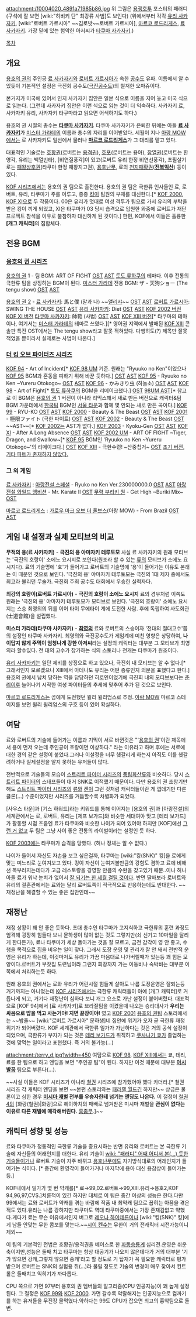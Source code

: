 attachment:/f0004020_4891a71985b86.jpg ﻿
위 그림은 [[용쟁호투]] 포스터의 패러디(구석에 잘 보면 [wiki:"히비키 단" 최강류 사범]도 보인다)
(위에서부터 각각 [[유리 사카자키]], [wiki:"로버트 가르시아" ~~김로밧~~로버트 가르시아], [[마르코 로드리게스]], [[료 사카자키]]. 가장 밑에 있는 험악한 아저씨가 [[타쿠마 사카자키]].)

[[목차]]
== 개요 ==
[[용호의 권]]의 주인공 [[료 사카자키]]와 [[로버트 가르시아]]가 속한 [[공수도]] 유파. 이름에서 알 수 있듯이 기본적인 설정은 극진회 공수도([[극진공수도]])의 철저한 오마쥬이다.

본거지가 미국에 있어서 인지 사카자키 집안은 일본 식으로 이름을 지어 놓고 미국 식으로 읽는다. (그런데 사카자키 집안은 이런 식으로 읽는 것이 더 익숙하다. 사카자키 료, 사카자키 유리, 사카자키 타쿠마라고 읽으면 어색하기도 하다.)

용호의 권 시절의 총수는 '''[[타쿠마 사카자키]]'''. 타쿠마 사카자키가 은퇴한 뒤에는 아들 '''[[료 사카자키]]'''가 [[미스터 가라데]]의 이름과 총수의 자리를 이어받았다. 세월이 지나 [[아랑 MOW]]에서는 료 사카자키도 일선에서 물러나 '''[[마르코 로드리게스]]'''가 그 대리를 맡고 있다.

대표적인 기술로는 [[호황권]](로버트는 [[용격권]]), [[호포]](로버트는 용아), [[잠열권]](로버트는 환영각, 유리는 백열빈타), [비연질풍각]이 있고(로버트 유리 한정 비연선풍각), 초필살기로는 [[패왕상후권]](타쿠마 한정 패왕지고권), [[용호난무]], 료의 [[천지패황권]]('''[[전북익산]]''') 등이 있다.

[[KOF 시리즈]]에서는 용호의 권 팀으로 출전한다. 용호의 권 팀은 극한류 인사들인 료, 로버트, 유리, 타쿠마가 주를 이루고, 종종 [[킹(SNK)|킹]]이 팀원의 부재를 대신한다.[* [[KOF 2000]], [[KOF XI]]으로 두 작품이다. 00은 유리가 멋대로 여성 격투가 팀으로 가서 유리의 부탁을 받은 킹이 끼게 되었고, XI은 타쿠마가 03 당시 습격으로 입원한 와중에 로버트가 재단 프로젝트 참석을 이유로 불참하자 대신하게 된 것이다.] 한편, KOF에서 이들은 훌륭한 '''[개그 캐릭터]'''의 집합체다.

== 전용 BGM == 
=== [[용호의 권 시리즈]] ===
[[용호의 권]] 1 - 
팀 BGM: ART OF FIGHT [http://www.youtube.com/watch?v=d086Bs0m_4c&list=UUOS723I1DBjPG25u6XFM71g OST] [http://www.youtube.com/watch?v=anLkxXwO_sQ&list=PLD8AC970A914B87AE&index=3 AST] [[토도 류하쿠]]의 테마다. 이후 전통의 극한류 팀을 상징하는 BGM이 된다.
[[미스터 가라데]] 전용 BGM: ザ・天狗ショー (The tengu show) [http://www.youtube.com/watch?v=C81xJdmlW28 OST] [http://www.youtube.com/watch?v=Uy89Wy4RPq0 AST]

[[용호의 권 2]] - 
[[료 사카자키]]:  馬と僕 (말과 나) ~~[[앨리샤]]~~ [http://www.youtube.com/watch?v=MGfZH1DAU8o OST] [http://www.youtube.com/watch?v=48R7JjdlScA AST]
[[로버트 가르시아]]: SWING THE HOUSE [http://www.youtube.com/watch?v=c9jvzKVl5sk OST] [http://www.youtube.com/watch?v=Y6kvaeEeITE AST]
[[유리 사카자키]]: Diet [http://www.youtube.com/watch?v=kK0i7OFMQkM OST] [http://www.youtube.com/watch?v=r-4fo3Ag7gI AST] [http://www.youtube.com/watch?v=85hOcdyBt60 KOF 2002 버전] [http://www.youtube.com/watch?v=4iN7eAmdfzU KOF XI 버전]
[[타쿠마 사카자키]]: 師範 (사범) [http://www.youtube.com/watch?v=KzpcrUW12nc OST] [http://www.youtube.com/watch?v=QGYsgEDdR-E AST] [http://www.youtube.com/watch?v=mIfnZA5ROIs KOF XIII 버전][* 타쿠마의 테마이나, 여기서는 [[미스터 가라데]]의 테마로 쓰였다.][* 영어권 지역에서 발매된 [[KOF XIII]] 콘솔판 특전 OST에서는 The tengu show라고 잘못 적혀있다. 다행히도(?) 제목만 잘못 적었을 뿐이라서 실제로는 사범이 나온다.]

=== [[더 킹 오브 파이터즈 시리즈]] ===
[[KOF 94]] - Art of Incident[* [[KOF 98 UM]] 기준. 원래는 "Ryuuko no Ken"이었으나 [[KOF 95]] BGM과 혼동을 피하기 위해 바꾼 듯하다.] [http://www.youtube.com/watch?v=k12UcpCyJTA OST] [http://www.youtube.com/watch?v=FyUESvLzm8k AST]
[[KOF 95]] - Ryuuko no Ken ~Yureru Otokogo~ [http://www.youtube.com/watch?v=9q-of0kId2w OST] [http://www.youtube.com/watch?v=Fqzdvfm3YWw AST]
[[KOF 96]] - かみきり虫 (하늘소) [http://www.youtube.com/watch?v=riaa6W46pCg OST] [http://www.youtube.com/watch?v=Wg3vZIcE_uY AST]
[[KOF 98]] - Art of Fight[* [[토도 류하쿠]]의 BGM을 리메이크했다.] [http://www.youtube.com/watch?v=h5Z5OfG-Eio OST] [http://www.youtube.com/watch?v=DQYmPBrbheM 98UM AST][* 참고로 이 BGM은 [[용호의 권]] 1 버전이 아니라 리믹스해서 새로 만든 버전으로 캐릭터&팀 BGM 가운데에서 [[한국팀]] BGM인 [http://youtu.be/-4xNdv9WBo8 서울 타운]과 함께 몇 안되는 새로 만든 곡이다.]
[[KOF 99]] - RYU-KO [http://www.youtube.com/watch?v=9HhE3xOTKGM OST] [http://www.youtube.com/watch?v=Ygl2U-hnrbQ AST]
[[KOF 2000]] - Beauty & The Beast [http://www.youtube.com/watch?v=fDRFHVSQBpg OST] [http://www.youtube.com/watch?v=xl_KiItwuhs AST]
[[KOF 2001]] - 極限ファイト (극한 파이트) [http://www.youtube.com/watch?v=kWy8S7ADmOo OST] [http://www.youtube.com/watch?v=46uVnQVGL2A AST]
[[KOF 2002]] - Beauty & The Beast [http://www.youtube.com/watch?v=yQxLb91TfBc OST] ~~AST~~[* [[KOF 2002]]는 AST가 없다.]
[[KOF 2003]] - Kyoku-Gen [http://www.youtube.com/watch?v=SAyLIc4K13w OST] [http://www.youtube.com/watch?v=HwFwAFKPOB4 AST]
[[KOF XI]] - After A Long Absence [http://www.youtube.com/watch?v=h11gqUr-3T0 OST] [http://www.youtube.com/watch?v=mH3bMalrue4 AST]
[[KOF 2002 UM]] - ART OF FIGHT ~Tiger, Dragon, and Swallow~[* [[KOF 95]] BGM인 'Ryuuko no Ken ~Yureru Otokogo~'의 리메이크다.] [http://www.youtube.com/watch?v=l6q4FLO8UDc OST]
[[KOF XIII]] - 극한수련! ~산중칩거~ [http://www.youtube.com/watch?v=lf3qyT45BC4 OST] [http://www.youtube.com/watch?v=W8c1IJxaG6I 초기 버전, 기타 파트가 존재하지 않았다.]

=== 그 외 게임 ===
[[료 사카자키]] : 
[[아랑전설 스페셜]] - Ryuko no Ken Ver.230000000.0 [http://www.youtube.com/watch?v=Mhu8GNd3JHI OST] [http://www.youtube.com/watch?v=dFRvOr-HZ8s AST]
[[아랑전설 와일드 앰비션]] - Mr. Karate Ⅱ [http://www.youtube.com/watch?v=Gf6WSnl-ERE OST]
[[무력 부리키 원]] - Get High ~Buriki Mix~ [http://www.youtube.com/watch?v=hSV8HnZrcsA OST]

[[마르코 로드리게스]] : 
[[가로우 마크 오브 더 울브스]](아랑 MOW) - From Brazil [http://www.youtube.com/watch?v=nKJaGP_Z9go OST] [http://www.youtube.com/watch?v=bfdScQwdwmM AST]

== 게임 내 설정과 실제 모티브의 비교 ==

'''무적의 용(료 사카자키)''' - '''극진의 용 야마자키 테루토모'''
사실 료 사카자키의 원래 모티브는 '극진의 호랑이' 소에노 요시지로 보인다(원조라 할 수 있는 [[류]]의 모티브가 소에노 요시지다). 료의 기술명에 '호'가 들어가고 로버트의 기술명에 '용'이 들어가는 이유도 본래는 이 때문인 것으로 보인다. '극진의 용' 야마자키 테루토모는 극진의 1대 제자 중에서도 최고라 불리던 무술가. 극진회 주최 공수도 대회에서 우승한 실력자다.

'''최강의 호랑이(로버트 가르시아)''' - '''극진의 호랑이 소에노 요시지'''
료의 경우처럼 이쪽도 원래는 '극진의 용' 야마자키 테루토모가 모티브로 보인다. '극진의 호랑이' 소에노 요시지는 스승 최영의의 뒤를 이어 타이 무에타이 계에 도전한 사람. 후에 독립하여 사도회관(士道會館)을 설립했다.

'''미스터 가라데(타쿠마 사카자키)''' - '''[[최영의]]'''
료와 로버트의 스승이자 '전대의 절대고수'쯤의 설정인 타쿠마 사카자키. 최영의와 극진공수도가 게임계에 미친 영향은 상당하여, '''나이답지 않게 주먹이 엄청나게 강한 아저씨'''라는 설정의 캐릭터는 대부분 그 모티브가 최영의라 할수있다. 전 대의 고수가 참가하는 식의 스토리나 전개는 타쿠마가 원조이다.

[[유리 사카자키]]는 일단 제비를 상징으로 하고 있으나, 극진회 내 모티브는 알 수 없다.[* 그래서인지 모르겠으나 XIII에서 아테나도 유리는 어떤 종류인지 의문을 표했다고 한다.] 용호의 권에서 납치 당하는 역을 담당하던 히로인이었기에 극진회 내의 모티브보다는 [[춘리]]이후 늘어나기 시작한 여성 파이터들의 추세에 맞추어 추가 된 것으로 보인다.

[[마르코 로드리게스]]는 곰에게 도전했던 윌리 윌리엄스로 추정. [[아랑 MOW]] 마르코 스테이지를 보면 윌리 윌리엄스의 구호 등이 있어 확실하다.

== 여담 ==
료와 로버트의 기술에 들어가는 이름과 기믹이 서로 바뀐것은 "'[[용호의 권]]'이란 제목에서 용이 먼저 오는데 주인공이 호랑이면 이상하다." 라는 이유라고 하며 후에는 서로에 대한 경의 같은 설정이 붙었다.그러나 이설정을 너무 헷갈리게 하는지 아직도 이를 헷갈려하거나 실제설정을 알지 못하는 유저들이 많다.

전반적으로 기술들의 모습이 [[스트리트 파이터 시리즈]]의 [[풍림화산]]류와 비슷하다. 당시 [[스트리트 파이터]]의 스태프들이 대거 SNK로 이적했기 때문이다. 다만 용호의 권 초창기만 해도 [[스트리트 파이터 시리즈]]의 [[류(캡콤)|류]]와 [[켄 마스터즈|켄]]이 그런 것처럼 캐릭터들이란 게 껍데기만 다른 클론(...) 수준이었지만 시리즈를 거듭할수록 차별화가 되었다.

[사우스 타운]과 [기스 하워드]라는 키워드를 통해 이어지는 [용호의 권]과 [아랑전설]의 세계관에서는 료, 로버트, 유리는 [제프 보가드]와 비슷한 세대여야 맞고 [테리 보가드]가 활동할 시점 즈음엔 료가 타쿠마와 비슷한 나이가 되어 있어야 하지만 [KOF]에선 [[그런 거 없다|그런 거 없고]] 두 팀은 그냥 사이 좋은 전통의 라이벌이라는 설정인 듯 하다.

[[KOF 2003]]에는 타쿠마가 습격을 당했다. (허나 정체는 알 수 없다.)

나이가 들어서 자신도 자손을 보고 싶은걸까, 타쿠마는 [wiki:"킹(SNK)" 킹]을 료에게 맞는 며느리로 눈여겨보고 있다. 킹이 자신이 눈여겨볼만큼의 강함도 겸하고 료에 비해선 똑부러지는데다가 고급 레스토랑을 경영할 만큼의 수완을 갖고있기 때문..이나 허나 아들 료가 워낙 눈치가 없어서 [[우린 안될거야 아마|잘 되기는 한 세월 걸릴 것이다]]. 반면 딸바보라 로버트와 유리의 결혼관에서는 료와는 달리 로버트쪽이 적극적으로 반응하는데도 반대한다. ~~재정난을 해결할 수 있는 좋은 집안인데~~

== 재정난 ==
재정 상황이 꽤 안 좋은 듯하다. 초대 총수인 타쿠마가 고지식하고 극한류의 훈련 과정도 엄격해 굉장히 힘들다 보니 문하생이 많이 없는 것도 그렇지만(쇠 신기고 10마일을 달리게 한다든가), 료나 타쿠마가 세상 돌아가는 것을 잘 모르고, 금전 감각이 영 안 좋고, 수행을 목적으로 집을 비우는 일이 잦다. 그래서 도장 운영 및 관리가 잘 안 돼서 전반적 운영은 유리가 하는데, 이것마저도 유리가 가끔 마음대로 나가버릴때가 있는등 꽤 힘든 모양이다.로버트가 부잣집 도련님이라 그런지 회장까지 가는 이동비나 숙박비는 대부분 이쪽에서 처리하는듯 하다.

원래 용호의 권에서는 료와 유리가 어린시절 힘들게 살아도 나름 도장운영은 잘되는등 거기까지는 아니었는데 [[KOF 시리즈]]에서는 극한류 캐릭터들이 아예 [개그 캐릭터]로 거듭나게 되고, 거기다 재정난이 심하다 보니 개그 요소로 가난 설정이 붙어버렸다. 대표적으로 [KOF 94]에서 [료 사카자키]로 브라질팀을 이겼을때 나오는 승리대사가 '''우리는 싸움으로 밥을 먹고 사는거야! 지면 끝장이야!''' 였고 [[KOF 2001]] [[용호의 권]]팀 스토리에서는 ~~밥줄~~ [wiki:"로버트 가르시아" 문하생]네 집안에 위기가 오자 곧 극한류 재정 위기가 되어버렸다. KOF 세계관에서 극한류 일가가 가난하다는 것은 거의 공식 설정이 되었으며, 극한류가 부자가 되는 것은 [[테리 보가드]]가 취직하고 [[쿠사나기 쿄]]가 졸업하는 것에 맞먹는 일이라고 표현했다. 즉 거의 불가능(...)

attachment:/terry_d.jpg?width=450
여담으로 [[KOF 98]], [[KOF XIII]]에서는 쿄, 테리, 료를 한 팀으로 하고 엔딩을 보면 "주인공 팀"이 된다. 하지만 이것 때문에 대부분 '''[[아시발꿈]]''' 팀으로 부른다(...).

~~사실 이들은 KOF 시리즈가 아니라 [[철권]] 시리즈에 참가했어야 했다 카더라.[* 철권 시리즈 각 캐릭터 엔딩을 보면 ~~본편 스토리와는 [[패러렐 월드]]긴 하지만~~ 상금은 물론이고 심한 경우 '''[[미시마 재벌]] 전부를 우승자한테 넘기는 엔딩도 나온다.''' 이 절정이 [[철권 4]]의 [화랑(철권)|화랑]으로 헤이하치의 패배로 넘겨받은 미시마 재벌을 '''관심이 없다는 이유로 다른 재벌에 매각해버린다.''' [[흠좀무]].]~~

== 캐릭터 성향 및 성능 ==
료와 타쿠마가 정통적인 극한류 기술을 중요시하는 반면 유리와 로버트는 본 극한류 기술에 자신들의 어래인지를 더한다. 유리 기술이 [[wiki: "패러디" 어째 어디서 본(...) 듯한 기술들]]이거나 로버트 기술이 자주 바뀌고 [[용호난무]]에도 자기방식대로의 어래인지가 들어가는 식이다. [* 중간에 환영각이 들어가거나 마지막에 용아 대신 용참상이 들어가는 등.]

KOF내에서 일가가 몇 번 약캐를[* 료→99,02.로버트→99,XIII.유리→용호2,KOF 94,96,97,CVS.]치룬적이 있긴 하지만 대체로 이 팀은 중간 이상의 성능은 한다.다만 99에서는 료와 로버트가 약캐를 겪는 바람에 작품 내 최약캐 팀으로 꼽히는 아픔을 겪은 적도 있다.유리는 나름 강하지만 타쿠마도 역대 타쿠마중에서는 가장 존재감없고 약했다.게다가 료는 무슨 이유에서인지 버그로 [[레오나 하이데른]]이나 [wiki:"킹(SNK)" 킹]에게 남들 안맞는 무한 콤보를 맞는다.~~[[시이 켄수]]는 무한이 거의 전캐릭터 시전가능이니 제외~~

이 팀의 기본적인 전법은 호황권/용격권을 베이스로 한 [[파동승룡]]계 심리전.운영은 쉬운 축이지만,성능은 둘째 치고 타쿠마는 항상 대공기가 나오지 않은데다가 거의 대부분 '기가 많으면 강캐,그렇지 않으면 중캐'라고 할 정도로 기 탑재가 꼭 필요한 캐릭터로 평가 받으며 로버트는 SNK의 실험용 쥐(...)라 불릴 정도로 기술의 변경이 매우 잦아서 컨트롤은 둘째치고 익히기가 까다롭다.

CPU 쪽으로 가면 97부터 용호의 권 멤버들의 알고리즘(CPU 인공지능)이 꽤 높게 설정된다. 그 절정은 [[KOF 99]]와 [[KOF 2000]]. 가면 갈수록 악랄해지는 인공지능으로 컴까기를 하는 유저들을 무진장 물먹였다.약하다는 99도 CPU가 잡으면 최고의 흉악팀으로 돌변.
